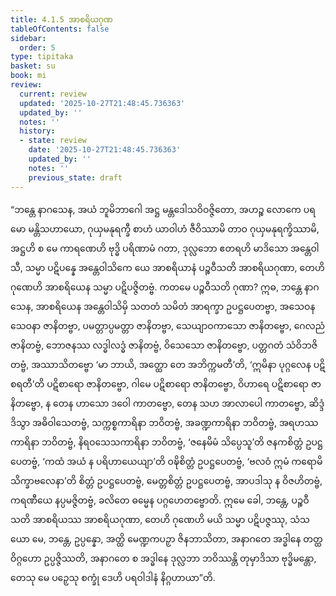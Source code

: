 ```yaml
---
title: 4.1.5 အာစရိယဂုဏ
tableOfContents: false
sidebar:
  order: 5
type: tipitaka
basket: su
book: mi
review:
  current: review
  updated: '2025-10-27T21:48:45.736363'
  updated_by: ''
  notes: ''
  history:
  - state: review
    date: '2025-10-27T21:48:45.736363'
    updated_by: ''
    notes: ''
    previous_state: draft
---
```



<ReviewStatus review={frontmatter.review} showDetails={true} />

<HypothesisAnnotation frontmatter={frontmatter} />

<DynamicBreadcrumb />

<Division number="118" book="mi" e="ch" v="28">

<Paragraph number="544" book="mi">
“ဘန္တေ နာဂသေန, အယံ ဘူမိဘာဂေါ အဋ္ဌ မန္တဒေါသဝိဝဇ္ဇိတော, အဟဉ္စ လောကေ ပရမော မန္တိသဟာယော, ဂုယှမနုရက္ခီ စာဟံ ယာဝါဟံ ဇီဝိဿာမိ တာဝ ဂုယှမနုရက္ခိဿာမိ, အဋ္ဌဟိ စ မေ ကာရဏေဟိ ဗုဒ္ဓိ ပရိဏာမံ ဂတာ, ဒုလ္လဘော ဧတရဟိ မာဒိသော အန္တေဝါသီ, သမ္မာ ပဋိပန္နေ အန္တေဝါသိကေ ယေ အာစရိယာနံ ပဉ္စဝီသတိ အာစရိယဂုဏာ, တေဟိ ဂုဏေဟိ အာစရိယေန သမ္မာ ပဋိပဇ္ဇိတဗ္ဗံ. ကတမေ ပဉ္စဝီသတိ ဂုဏာ?
</Paragraph>

<Paragraph number="545" book="mi">
ဣဓ, ဘန္တေ နာဂသေန, အာစရိယေန အန္တေဝါသိမှိ သတတံ သမိတံ အာရက္ခာ ဥပဋ္ဌပေတဗ္ဗာ, အသေဝနသေဝနာ ဇာနိတဗ္ဗာ, ပမတ္တာပ္ပမတ္တာ ဇာနိတဗ္ဗာ, သေယျာဝကာသော ဇာနိတဗ္ဗော, ဂေလညံ ဇာနိတဗ္ဗံ, ဘောဇနဿ လဒ္ဓါလဒ္ဓံ ဇာနိတဗ္ဗံ, ဝိသေသော ဇာနိတဗ္ဗော, ပတ္တဂတံ သံဝိဘဇိတဗ္ဗံ, အဿာသိတဗ္ဗော ‘မာ ဘာယိ, အတ္ထော တေ အဘိက္ကမတီ’တိ, ‘ဣမိနာ ပုဂ္ဂလေန ပဋိစရတီ’တိ ပဋိစာရော ဇာနိတဗ္ဗော, ဂါမေ ပဋိစာရော ဇာနိတဗ္ဗော, ဝိဟာရေ ပဋိစာရော ဇာနိတဗ္ဗော, န တေန ဟာသော ဒဝေါ ကာတဗ္ဗော, တေန သဟ အာလာပေါ ကာတဗ္ဗော, ဆိဒ္ဒံ ဒိသွာ အဓိဝါသေတဗ္ဗံ, သက္ကစ္စကာရိနာ ဘဝိတဗ္ဗံ, အခဏ္ဍကာရိနာ ဘဝိတဗ္ဗံ, အရဟဿကာရိနာ ဘဝိတဗ္ဗံ, နိရဝသေသကာရိနာ ဘဝိတဗ္ဗံ, ‘ဇနေမိမံ သိပ္ပေသူ’တိ ဇနကစိတ္တံ ဥပဋ္ဌပေတဗ္ဗံ, ‘ကထံ အယံ န ပရိဟာယေယျာ’တိ ဝဍ္ဎိစိတ္တံ ဥပဋ္ဌပေတဗ္ဗံ, ‘ဗလဝံ ဣမံ ကရောမိ သိက္ခာဗလေနာ’တိ စိတ္တံ ဥပဋ္ဌပေတဗ္ဗံ, မေတ္တစိတ္တံ ဥပဋ္ဌပေတဗ္ဗံ, အာပဒါသု န ဝိဇဟိတဗ္ဗံ, ကရဏီယေ နပ္ပမဇ္ဇိတဗ္ဗံ, ခလိတေ ဓမ္မေန ပဂ္ဂဟေတဗ္ဗောတိ. ဣမေ ခေါ, ဘန္တေ, ပဉ္စဝီသတိ အာစရိယဿ အာစရိယဂုဏာ, တေဟိ ဂုဏေဟိ မယိ သမ္မာ ပဋိပဇ္ဇဿု, သံသယော မေ, ဘန္တေ, ဥပ္ပန္နော, အတ္ထိ မေဏ္ဍကပဉှာ ဇိနဘာသိတာ, အနာဂတေ အဒ္ဓါနေ တတ္ထ ဝိဂ္ဂဟော ဥပ္ပဇ္ဇိဿတိ, အနာဂတေ စ အဒ္ဓါနေ ဒုလ္လဘာ ဘဝိဿန္တိ တုမှာဒိသာ ဗုဒ္ဓိမန္တော, တေသု မေ ပဉှေသု စက္ခုံ ဒေဟိ ပရဝါဒါနံ နိဂ္ဂဟာယာ”တိ.
</Paragraph>
</Division>
